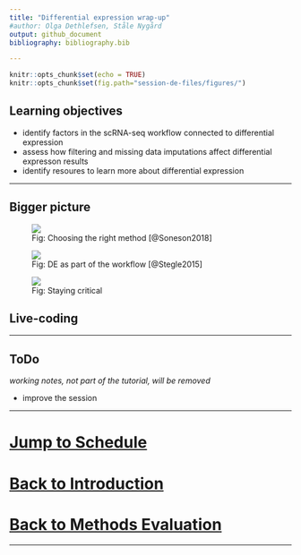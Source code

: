 ```yaml
---
title: "Differential expression wrap-up"
#author: Olga Dethlefsen, Ståle Nygård 
output: github_document
bibliography: bibliography.bib

---
```


```r
knitr::opts_chunk$set(echo = TRUE)
knitr::opts_chunk$set(fig.path="session-de-files/figures/")
```

## Learning objectives
- identify factors in the scRNA-seq workflow connected to differential expression
- assess how filtering and missing data imputations affect differential expresson results
- identify resoures to learn more about differential expression


-------

## Bigger picture
<figure>
<img src="session-de-files/images/wrap-Robinson-2018.png">
<figcaption> Fig: Choosing the right method [@Soneson2018] </figcaption>
</figure>

 
<figure>
<img src="session-de-files/images/wrap-Stegle-2015.png">
<figcaption> Fig: DE as part of the workflow [@Stegle2015]  </figcaption>
</figure>


<figure>
<img src="session-de-files/images/wrap-dist.png">
<figcaption> Fig: Staying critical </figcaption>
</figure>


## Live-coding

---------

## ToDo 
_working notes, not part of the tutorial, will be removed_

- improve the session

-------

# [Jump to Schedule](../schedule.md)
# [Back to Introduction](session-de.md)
# [Back to Methods Evaluation](session-de-methods-evaluation.md)

-------







